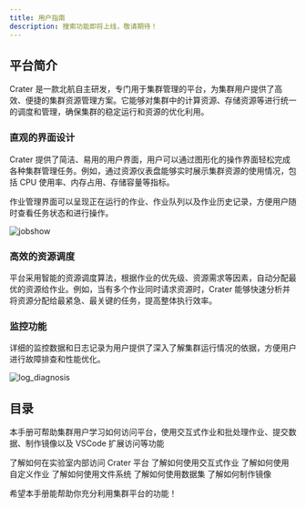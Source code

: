 ```yaml
---
title: 用户指南
description: 搜索功能即将上线，敬请期待！
---
```


## 平台简介

Crater 是一款北航自主研发，专门用于集群管理的平台，为集群用户提供了高效、便捷的集群资源管理方案。它能够对集群中的计算资源、存储资源等进行统一的调度和管理，确保集群的稳定运行和资源的优化利用。

### 直观的界面设计

Crater 提供了简洁、易用的用户界面，用户可以通过图形化的操作界面轻松完成各种集群管理任务。例如，通过资源仪表盘能够实时展示集群资源的使用情况，包括 CPU 使用率、内存占用、存储容量等指标。

作业管理界面可以呈现正在运行的作业、作业队列以及作业历史记录，方便用户随时查看任务状态和进行操作。

![jobshow](./assets/jobshow.png)

### 高效的资源调度

平台采用智能的资源调度算法，根据作业的优先级、资源需求等因素，自动分配最优的资源给作业。例如，当有多个作业同时请求资源时，Crater 能够快速分析并将资源分配给最紧急、最关键的任务，提高整体执行效率。

### 监控功能

详细的监控数据和日志记录为用户提供了深入了解集群运行情况的依据，方便用户进行故障排查和性能优化。

![log_diagnosis](./assets/log_diagnosis.png)

## 目录

本手册可帮助集群用户学习如何访问平台，使用交互式作业和批处理作业、提交数据、制作镜像以及 VSCode 扩展访问等功能

<Cards>
  <Card href="/docs/quick-start/login" title="平台访问">
    了解如何在实验室内部访问 Crater 平台
  </Card>
  <Card href="/docs/quick-start/interactive" title="交互式作业">
    了解如何使用交互式作业
  </Card>
  <Card href="/docs/quick-start/batchprocess" title="自定义作业">
    了解如何使用自定义作业
  </Card>
  <Card href="/docs/file/file" title="文件系统">
    了解如何使用文件系统
  </Card>
  <Card href="/docs/file/dataset" title="数据集">
    了解如何使用数据集
  </Card>
  <Card href="/docs/image/imagebuild" title="镜像制作">
    了解如何制作镜像
  </Card>
</Cards>

希望本手册能帮助你充分利用集群平台的功能！
